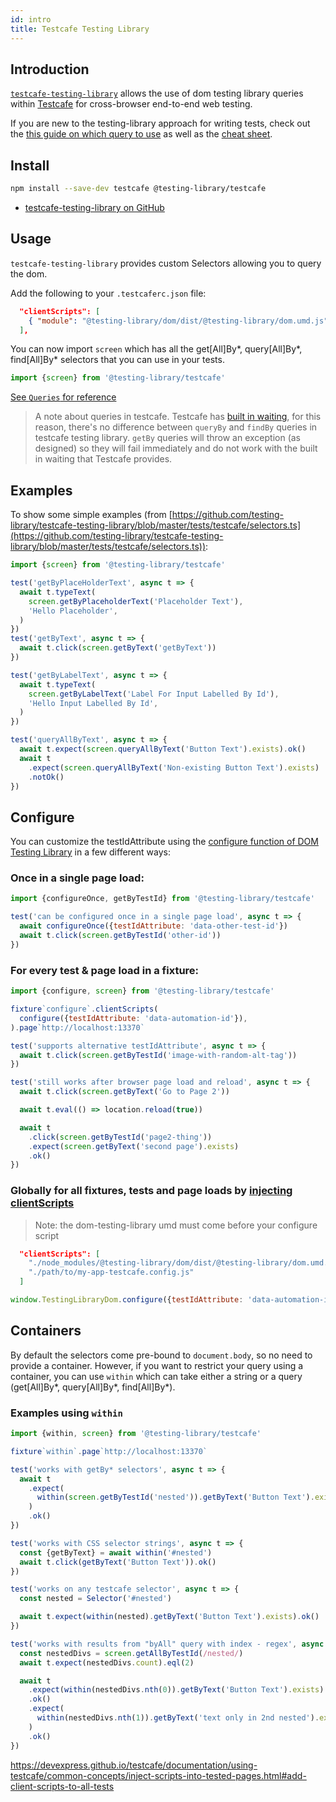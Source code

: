 ```yaml
---
id: intro
title: Testcafe Testing Library
---
```


## Introduction

[`testcafe-testing-library`][gh] allows the use of dom testing library queries within [Testcafe](https://devexpress.github.io/testcafe/) for cross-browser end-to-end web testing.

If you are new to the testing-library approach for writing tests, check out the [this guide on which query to use](queries/about.mdx#priority) as well as the [cheat sheet](dom-testing-library/cheatsheet.mdx).

## Install

```bash npm2yarn
npm install --save-dev testcafe @testing-library/testcafe
```

- [testcafe-testing-library on GitHub][gh]

## Usage

`testcafe-testing-library` provides custom Selectors allowing you to query the dom.

Add the following to your `.testcaferc.json` file:

```json
  "clientScripts": [
    { "module": "@testing-library/dom/dist/@testing-library/dom.umd.js" }
  ],
```

You can now import `screen` which has all the get[All]By*, query[All]By*, find[All]By\* selectors that you can use in your tests.

```js
import {screen} from '@testing-library/testcafe'
```

[See `Queries` for reference](queries/about.mdx)

> A note about queries in testcafe. Testcafe has [built in waiting](https://devexpress.github.io/testcafe/documentation/test-api/built-in-waiting-mechanisms.html#wait-mechanism-for-selectors), for this reason, there's no difference between `queryBy` and `findBy` queries in testcafe testing library. `getBy` queries will throw an exception (as designed) so they will fail immediately and do not work with the built in waiting that Testcafe provides.

## Examples

To show some simple examples (from [https://github.com/testing-library/testcafe-testing-library/blob/master/tests/testcafe/selectors.ts](https://github.com/testing-library/testcafe-testing-library/blob/master/tests/testcafe/selectors.ts)):

```javascript
import {screen} from '@testing-library/testcafe'

test('getByPlaceHolderText', async t => {
  await t.typeText(
    screen.getByPlaceholderText('Placeholder Text'),
    'Hello Placeholder',
  )
})
test('getByText', async t => {
  await t.click(screen.getByText('getByText'))
})

test('getByLabelText', async t => {
  await t.typeText(
    screen.getByLabelText('Label For Input Labelled By Id'),
    'Hello Input Labelled By Id',
  )
})

test('queryAllByText', async t => {
  await t.expect(screen.queryAllByText('Button Text').exists).ok()
  await t
    .expect(screen.queryAllByText('Non-existing Button Text').exists)
    .notOk()
})
```

## Configure

You can customize the testIdAttribute using the [configure function of DOM Testing Library][config] in a few different ways:

### Once in a single page load:

```javascript
import {configureOnce, getByTestId} from '@testing-library/testcafe'

test('can be configured once in a single page load', async t => {
  await configureOnce({testIdAttribute: 'data-other-test-id'})
  await t.click(screen.getByTestId('other-id'))
})
```

### For every test & page load in a fixture:

```javascript
import {configure, screen} from '@testing-library/testcafe'

fixture`configure`.clientScripts(
  configure({testIdAttribute: 'data-automation-id'}),
).page`http://localhost:13370`

test('supports alternative testIdAttribute', async t => {
  await t.click(screen.getByTestId('image-with-random-alt-tag'))
})

test('still works after browser page load and reload', async t => {
  await t.click(screen.getByText('Go to Page 2'))

  await t.eval(() => location.reload(true))

  await t
    .click(screen.getByTestId('page2-thing'))
    .expect(screen.getByText('second page').exists)
    .ok()
})
```

### Globally for all fixtures, tests and page loads by [injecting clientScripts]()

> Note: the dom-testing-library umd must come before your configure script

```json title=".testcaferc.json"
  "clientScripts": [
    "./node_modules/@testing-library/dom/dist/@testing-library/dom.umd.js",
    "./path/to/my-app-testcafe.config.js"
  ]
```

```js title="./path/to/my-app-testcafe.config.js"
window.TestingLibraryDom.configure({testIdAttribute: 'data-automation-id'})
```

## Containers

By default the selectors come pre-bound to `document.body`, so no need to provide a container. However, if you want to restrict your query using a container, you can use `within` which can take either a string or a query (get[All]By*, query[All]By*, find[All]By\*).

### Examples using `within`

```javascript
import {within, screen} from '@testing-library/testcafe'

fixture`within`.page`http://localhost:13370`

test('works with getBy* selectors', async t => {
  await t
    .expect(
      within(screen.getByTestId('nested')).getByText('Button Text').exists,
    )
    .ok()
})

test('works with CSS selector strings', async t => {
  const {getByText} = await within('#nested')
  await t.click(getByText('Button Text')).ok()
})

test('works on any testcafe selector', async t => {
  const nested = Selector('#nested')

  await t.expect(within(nested).getByText('Button Text').exists).ok()
})

test('works with results from "byAll" query with index - regex', async t => {
  const nestedDivs = screen.getAllByTestId(/nested/)
  await t.expect(nestedDivs.count).eql(2)

  await t
    .expect(within(nestedDivs.nth(0)).getByText('Button Text').exists)
    .ok()
    .expect(
      within(nestedDivs.nth(1)).getByText('text only in 2nd nested').exists,
    )
    .ok()
})
```
  https://devexpress.github.io/testcafe/documentation/using-testcafe/common-concepts/inject-scripts-into-tested-pages.html#add-client-scripts-to-all-tests

[config]: dom-testing-library/api-configuration.mdx
[gh]: https://github.com/testing-library/testcafe-testing-library
[gh]: https://github.com/testing-library/testcafe-testing-library
